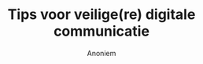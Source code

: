 ---
publishDate: 2024-08-14T00:00:00Z
publishYear: '2024'
language: 'Nederlands'
author: 'Anoniem'
identifier: 'Anon-TVDC-v010'
dimensions: 'A7'
format: 'A7-landscape'
title: 'Tips voor veilige(re) digitale communicatie'
excerpt: 'Hoe houd je je berichtjes privé? En hoe ga je met een gerust gevoel het internet op? In dit boekje vind je handige tips voor veiligere digitale communicatie—van email tot Signal.'
image: '~/assets/images/tips-veiligere-digitale-communicatie.webp'
imageAlt: "Voorpagina van het boekje 'Tips voor veilige(re) digitale communicatie', met daarop de titel, een aanwijspijl, het jaar 2024 en versienummer."
category: 'boekjes'
printVersion: 'https://archive.org/details/tips-digitale-communicatie_afdruk'
screenVersion: 'https://archive.org/details/tips-digitale-communicatie_lezen'
pages: '16'
tags:
  - communicatie
  - veiligheid
---